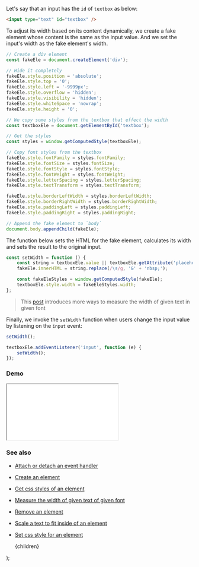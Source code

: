 
Let's say that an input has the `id` of `textbox` as below:

```html
<input type="text" id="textbox" />
```

To adjust its width based on its content dynamically, we create a fake element whose content is the same as the input value. And we set the input's width as the fake element's width.

```js
// Create a div element
const fakeEle = document.createElement('div');

// Hide it completely
fakeEle.style.position = 'absolute';
fakeEle.style.top = '0';
fakeEle.style.left = '-9999px';
fakeEle.style.overflow = 'hidden';
fakeEle.style.visibility = 'hidden';
fakeEle.style.whiteSpace = 'nowrap';
fakeEle.style.height = '0';

// We copy some styles from the textbox that effect the width
const textboxEle = document.getElementById('textbox');

// Get the styles
const styles = window.getComputedStyle(textboxEle);

// Copy font styles from the textbox
fakeEle.style.fontFamily = styles.fontFamily;
fakeEle.style.fontSize = styles.fontSize;
fakeEle.style.fontStyle = styles.fontStyle;
fakeEle.style.fontWeight = styles.fontWeight;
fakeEle.style.letterSpacing = styles.letterSpacing;
fakeEle.style.textTransform = styles.textTransform;

fakeEle.style.borderLeftWidth = styles.borderLeftWidth;
fakeEle.style.borderRightWidth = styles.borderRightWidth;
fakeEle.style.paddingLeft = styles.paddingLeft;
fakeEle.style.paddingRight = styles.paddingRight;

// Append the fake element to `body`
document.body.appendChild(fakeEle);
```

The function below sets the HTML for the fake element, calculates its width and sets the result to the original input.

```js
const setWidth = function () {
    const string = textboxEle.value || textboxEle.getAttribute('placeholder') || '';
    fakeEle.innerHTML = string.replace(/\s/g, '&' + 'nbsp;');

    const fakeEleStyles = window.getComputedStyle(fakeEle);
    textboxEle.style.width = fakeEleStyles.width;
};
```

> This [post](/measure-the-width-of-given-text-of-given-font) introduces more ways to measure the width of given text in given font

Finally, we invoke the `setWidth` function when users change the input value by listening on the `input` event:

```js
setWidth();

textboxEle.addEventListener('input', function (e) {
    setWidth();
});
```

### Demo

<iframe src="/demo/resize-the-width-of-a-text-box-to-fit-its-content-automatically/index.html"></iframe>

### See also

-   [Attach or detach an event handler](/attach-or-detach-an-event-handler)
-   [Create an element](/create-an-element)
-   [Get css styles of an element](/get-css-styles-of-an-element)
-   [Measure the width of given text of given font](/measure-the-width-of-given-text-of-given-font)
-   [Remove an element](/remove-an-element)
-   [Scale a text to fit inside of an element](/scale-a-text-to-fit-inside-of-an-element)
-   [Set css style for an element](/set-css-style-for-an-element)

    <PostLayout keywords="" title="Resize the width of a text box to fit its content automatically">
        {children}
    </PostLayout>
);

